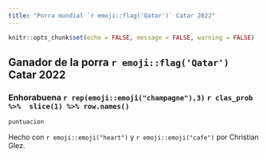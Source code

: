 ```yaml
---
title: "Porra mundial `r emoji::flag('Qatar')` Catar 2022"
---
```



```r

knitr::opts_chunk$set(echo = FALSE, message = FALSE, warning = FALSE)
```

## Ganador de la porra `r emoji::flag('Qatar')` Catar 2022

### Enhorabuena `r rep(emoji::emoji("champagne"),3)` `r clas_prob %>%  slice(1) %>% row.names()`  

```r




puntuacion
```

Hecho con `r emoji::emoji("heart")` y `r emoji::emoji("cafe")` por Christian Glez.
